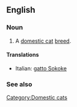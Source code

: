 ==English==

===Noun===
{{en-noun|sg=[[Sokoke]]}}

# A [[domestic cat]] [[breed]].

====Translations====
{{top}}
*Italian: [[gatto Sokoke]]
{{mid}}

{{bottom}}

===See also===
{{wikipedia|Sokoke}}
{{commonscat|Sokoke}}

[[Category:Domestic cats]]